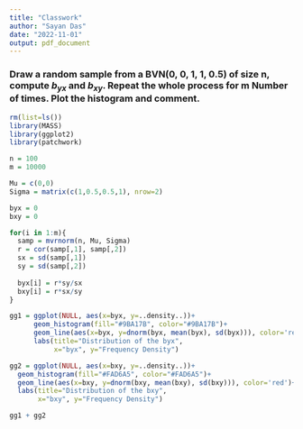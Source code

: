 ```yaml
---
title: "Classwork"
author: "Sayan Das"
date: "2022-11-01"
output: pdf_document
---
```


### Draw a random sample from a BVN(0, 0, 1, 1, 0.5) of size  n, compute $b_{yx}$ and $b_{xy}$. Repeat the whole process for m Number of times. Plot the histogram and comment.

```r
rm(list=ls())
library(MASS)
library(ggplot2)
library(patchwork)

n = 100
m = 10000

Mu = c(0,0)
Sigma = matrix(c(1,0.5,0.5,1), nrow=2)

byx = 0
bxy = 0

for(i in 1:m){
  samp = mvrnorm(n, Mu, Sigma)
  r = cor(samp[,1], samp[,2])
  sx = sd(samp[,1])
  sy = sd(samp[,2])
  
  byx[i] = r*sy/sx
  bxy[i] = r*sx/sy
}

gg1 = ggplot(NULL, aes(x=byx, y=..density..))+
      geom_histogram(fill="#9BA17B", color="#9BA17B")+
      geom_line(aes(x=byx, y=dnorm(byx, mean(byx), sd(byx))), color='red')+
      labs(title="Distribution of the byx",
           x="byx", y="Frequency Density")

gg2 = ggplot(NULL, aes(x=bxy, y=..density..))+
  geom_histogram(fill="#FAD6A5", color="#FAD6A5")+
  geom_line(aes(x=bxy, y=dnorm(bxy, mean(bxy), sd(bxy))), color='red')+
  labs(title="Distribution of the bxy",
       x="bxy", y="Frequency Density")

gg1 + gg2
```